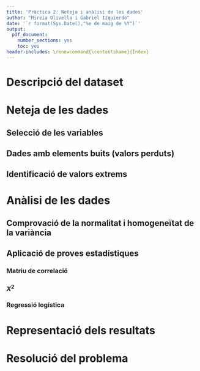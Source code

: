 ```yaml
---
title: 'Pràctica 2: Neteja i anàlisi de les dades'
author: "Mireia Olivella i Gabriel Izquierdo"
date: '`r format(Sys.Date(),"%e de maig de %Y")`'
output:
  pdf_document:
    number_sections: yes
    toc: yes
header-includes: \renewcommand{\contentsname}{Índex}
---
```



\pagebreak

# Descripció del dataset

# Neteja de les dades
## Selecció de les variables

## Dades amb elements buits (valors perduts)

## Identificació de valors extrems

# Anàlisi de les dades
## Comprovació de la normalitat i homogeneïtat de la variància

## Aplicació de proves estadístiques
### Matriu de correlació

### $X^{2}$

### Regressió logística

# Representació dels resultats

# Resolució del problema
